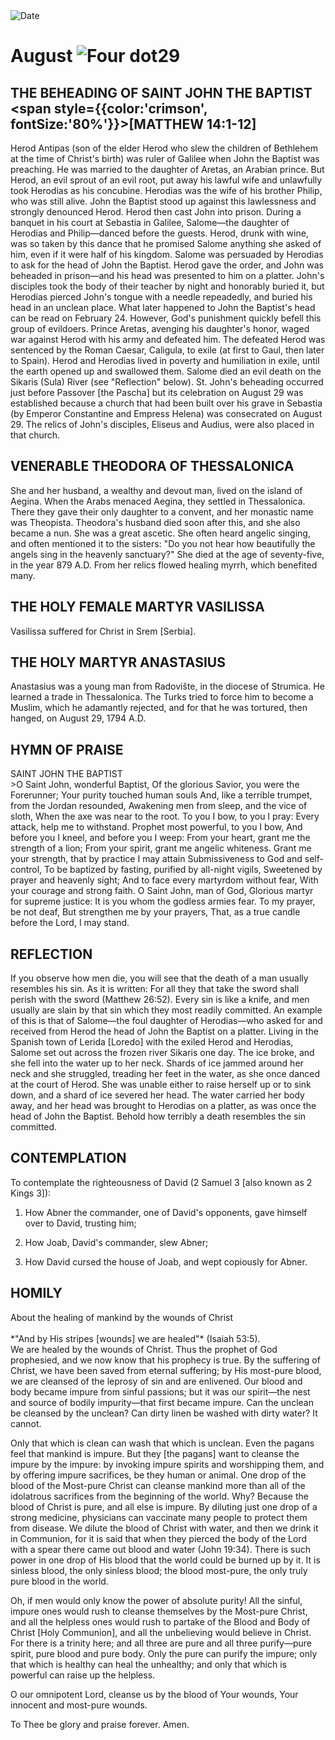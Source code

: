 
<RunningHead />
<Image src="/title-imprint.png" height={68} width={50} alt="Date" className="title-imprint"/>

# <div id="date">August <Image className="four-dot" src="/four-dot.png" height={15} width={15} alt="Four dot" />29</div>

## THE BEHEADING OF SAINT JOHN THE BAPTIST <br /><span style={{color:'crimson', fontSize:'80%'}}>[MATTHEW 14:1-12]</span>

Herod Antipas (son of the elder Herod who slew the children of Bethlehem at the time of Christ's birth) was ruler of Galilee when John the Baptist was preaching. He was married to the daughter of Aretas, an Arabian prince. But Herod, an evil sprout of an evil root, put away his lawful wife and unlawfully took Herodias as his concubine. Herodias was the wife of his brother Philip, who was still alive. John the Baptist stood up against this lawlessness and strongly denounced Herod. Herod then cast John into prison. During a banquet in his court at Sebastia in Galilee, Salome—the daughter of Herodias and Philip—danced before the guests. Herod, drunk with wine, was so taken by this dance that he promised Salome anything she asked of him, even if it were half of his kingdom. Salome was persuaded by Herodias to ask for the head of John the Baptist. Herod gave the order, and John was beheaded in prison—and his head was presented to him on a platter. John's disciples took the body of their teacher by night and honorably buried it, but Herodias pierced John's tongue with a needle repeadedly, and buried his head in an unclean place. What later happened to John the Baptist's head can be read on February 24. However, God's punishment quickly befell this group of evildoers. Prince Aretas, avenging his daughter's honor, waged war against Herod with his army and defeated him. The defeated Herod was sentenced by the Roman Caesar, Caligula, to exile (at first to Gaul, then later to Spain). Herod and Herodias lived in poverty and humiliation in exile, until the earth opened up and swallowed them. Salome died an evil death on the Sikaris (Sula) River (see "Reflection" below). St. John's beheading occurred just before Passover [the Pascha] but its celebration on August 29 was established because a church that had been built over his grave in Sebastia (by Emperor Constantine and Empress Helena) was consecrated on August 29. The relics of John's disciples, Eliseus and Audius, were also placed in that church.

## VENERABLE THEODORA OF THESSALONICA

She and her husband, a wealthy and devout man, lived on the island of Aegina. When the Arabs menaced Aegina, they settled in Thessalonica. There they gave their only daughter to a convent, and her monastic name was Theopista. Theodora's husband died soon after this, and she also became a nun. She was a great ascetic. She often heard angelic singing, and often mentioned it to the sisters: "Do you not hear how beautifully the angels sing in the heavenly sanctuary?" She died at the age of seventy-five, in the year 879 A.D. From her relics flowed healing myrrh, which benefited many.

## THE HOLY FEMALE MARTYR VASILISSA

Vasilissa suffered for Christ in Srem [Serbia].

## THE HOLY MARTYR ANASTASIUS

Anastasius was a young man from Radovište, in the diocese of Strumica. He learned a trade in Thessalonica. The Turks tried to force him to become a Muslim, which he adamantly rejected, and for that he was tortured, then hanged, on August 29, 1794 A.D.


## HYMN OF PRAISE
<div style={{textAlign:'center', color:'crimson', fontWeight:'bold'}}>
SAINT JOHN THE BAPTIST
</div>
>O Saint John, wonderful Baptist,  
Of the glorious Savior, you were the Forerunner;  
Your purity touched human souls  
And, like a terrible trumpet, from the Jordan resounded,  
Awakening men from sleep, and the vice of sloth,  
When the axe was near to the root.  
To you I bow, to you I pray:  
Every attack, help me to withstand.  
Prophet most powerful, to you I bow,  
And before you I kneel, and before you I weep:  
From your heart, grant me the strength of a lion;  
From your spirit, grant me angelic whiteness.  
Grant me your strength, that by practice I may attain  
Submissiveness to God and self-control,  
To be baptized by fasting, purified by all-night vigils,  
Sweetened by prayer and heavenly sight;  
And to face every martyrdom without fear,  
With your courage and strong faith.  
O Saint John, man of God,  
Glorious martyr for supreme justice:  
It is you whom the godless armies fear.  
To my prayer, be not deaf,  
But strengthen me by your prayers,  
That, as a true candle before the Lord, I may stand.  


## REFLECTION

If you observe how men die, you will see that the death of a man usually resembles his sin. As it is written: For all they that take the sword shall perish with the sword (Matthew 26:52). Every sin is like a knife, and men usually are slain by that sin which they most readily committed. An example of this is that of Salome—the foul daughter of Herodias—who asked for and received from Herod the head of John the Baptist on a platter. Living in the Spanish town of Lerida [Loredo] with the exiled Herod and Herodias, Salome set out across the frozen river Sikaris one day. The ice broke, and she fell into the water up to her neck. Shards of ice jammed around her neck and she struggled, treading her feet in the water, as she once danced at the court of Herod. She was unable either to raise herself up or to sink down, and a shard of ice severed her head. The water carried her body away, and her head was brought to Herodias on a platter, as was once the head of John the Baptist. Behold how terribly a death resembles the sin committed.


## CONTEMPLATION

To contemplate the righteousness of David (2 Samuel 3 [also known as 2 Kings 3]):

1. How Abner the commander, one of David's opponents, gave himself over to David, trusting him;

2. How Joab, David's commander, slew Abner;

3. How David cursed the house of Joab, and wept copiously for Abner.


## HOMILY
<div style={{textAlign:'center', color:'crimson', fontWeight:'bold'}}>
About the healing of mankind by the wounds of Christ
</div>
<br />
<div style={{textAlign:'right'}}>
*"And by His stripes [wounds] we are healed"* (Isaiah 53:5).
</div>
We are healed by the wounds of Christ. Thus the prophet of God prophesied, and we now know that his prophecy is true. By the suffering of Christ, we have been saved from eternal suffering; by His most-pure blood, we are cleansed of the leprosy of sin and are enlivened. Our blood and body became impure from sinful passions; but it was our spirit—the nest and source of bodily impurity—that first became impure. Can the unclean be cleansed by the unclean? Can dirty linen be washed with dirty water? It cannot.

Only that which is clean can wash that which is unclean. Even the pagans feel that mankind is impure. But they [the pagans] want to cleanse the impure by the impure: by invoking impure spirits and worshipping them, and by offering impure sacrifices, be they human or animal. One drop of the blood of the Most-pure Christ can cleanse mankind more than all of the idolatrous sacrifices from the beginning of the world. Why? Because the blood of Christ is pure, and all else is impure. By diluting just one drop of a strong medicine, physicians can vaccinate many people to protect them from disease. We dilute the blood of Christ with water, and then we drink it in Communion, for it is said that when they pierced the body of the Lord with a spear there came out blood and water (John 19:34). There is such power in one drop of His blood that the world could be burned up by it. It is sinless blood, the only sinless blood; the blood most-pure, the only truly pure blood in the world.

Oh, if men would only know the power of absolute purity! All the sinful, impure ones would rush to cleanse themselves by the Most-pure Christ, and all the helpless ones would rush to partake of the Blood and Body of Christ [Holy Communion], and all the unbelieving would believe in Christ. For there is a trinity here; and all three are pure and all three purify—pure spirit, pure blood and pure body. Only the pure can purify the impure; only that which is healthy can heal the unhealthy; and only that which is powerful can raise up the helpless.

O our omnipotent Lord, cleanse us by the blood of Your wounds, Your innocent and most-pure wounds.

To Thee be glory and praise forever. Amen.